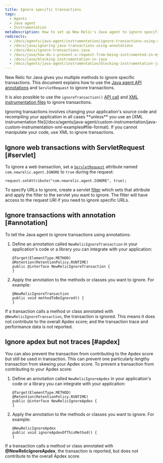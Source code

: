 ```yaml
---
title: Ignore specific transactions
tags:
  - Agents
  - Java agent
  - Instrumentation
metaDescription: How to set up New Relic's Java agent to ignore specific web transactions (including Apdex scores) using the API.
redirects:
  - /docs/agents/java-agent/instrumentation/ignore-transactions-using-api
  - /docs/java/ignoring-java-transactions-using-annotations
  - /docs/docs/ignore-transactions-java
  - /docs/java/how-do-i-prevent-a-request-from-being-instrumented-in-my-java-server
  - /docs/java/blocking-instrumentation-in-java
  - /docs/agents/java-agent/instrumentation/blocking-instrumentation-java
---
```


New Relic for Java gives you multiple methods to ignore specific transactions. This document explains how to use the [Java agent API annotations](/docs/agents/java-agent/custom-instrumentation/java-agent-api) and `ServletRequest` to ignore transactions.

It is also possible to use the `ignoreTransaction()` [API call](http://newrelic.github.io/java-agent-api/javadoc/index.html?com/newrelic/api/agent/NewRelic.html) and [XML instrumentation files](/docs/agents/java-agent/custom-instrumentation/java-custom-instrumentation-xml-examples#file-format) to ignore transactions.

<Callout variant="important">
  Ignoring transactions involves changing your application's source code and recompiling your application in all cases **unless** you use an [XML instrumentation file](/docs/agents/java-agent/custom-instrumentation/java-custom-instrumentation-xml-examples#file-format). If you cannot manipulate your code, use XML to ignore transactions.
</Callout>

## Ignore web transactions with ServletRequest [#servlet]

To ignore a web transaction, set a [`ServletRequest`](http://docs.oracle.com/javaee/6/api/javax/servlet/ServletRequest.html) attribute named `com.newrelic.agent.IGNORE` to `true` during the request:

```
request.setAttribute("com.newrelic.agent.IGNORE", true);
```

To specify URLs to ignore, create a servlet [filter](http://docs.oracle.com/javaee/6/api/javax/servlet/Filter.html) which sets that attribute and apply the filter to the servlet you want to ignore. The filter will have access to the request URI if you need to ignore specific URLs.

## Ignore transactions with annotation [#annotation]

To tell the Java agent to ignore transactions using annotations:

1. Define an annotation called `NewRelicIgnoreTransaction` in your application's code or a library you can integrate with your application:

   ```
   @Target(ElementType.METHOD)
   @Retention(RetentionPolicy.RUNTIME)
   public @interface NewRelicIgnoreTransaction {
   }
   ```
2. Apply the annotation to the methods or classes you want to ignore. For example:

   ```
   @NewRelicIgnoreTransaction
   public void methodToBeIgnored() {
   }
   ```

If a transaction calls a method or class annotated with `@NewRelicIgnoreTransaction`, the transaction is ignored. This means it does not contribute to the overall Apdex score; and the transaction trace and performance data is not reported.

## Ignore apdex but not traces [#apdex]

You can also prevent the transaction from contributing to the Apdex score but still be used in transaction. This can prevent one particularly lengthy transaction from skewing your Apdex score. To prevent a transaction from contributing to your Apdex score:

1. Define an annotation called `NewRelicIgnoreApdex` in your application's code or a library you can integrate with your application:

   ```
   @Target(ElementType.METHOD)
   @Retention(RetentionPolicy.RUNTIME)
   public @interface NewRelicIgnoreApdex {
   }
   ```
2. Apply the annotation to the methods or classes you want to ignore. For example:

   ```
   @NewRelicIgnoreApdex
   public void ignoreApdexOfThisMethod() {
   }
   ```

If a transaction calls a method or class annotated with **@NewRelicIgnoreApdex**, the transaction is reported, but does not contribute to the overall Apdex score.
